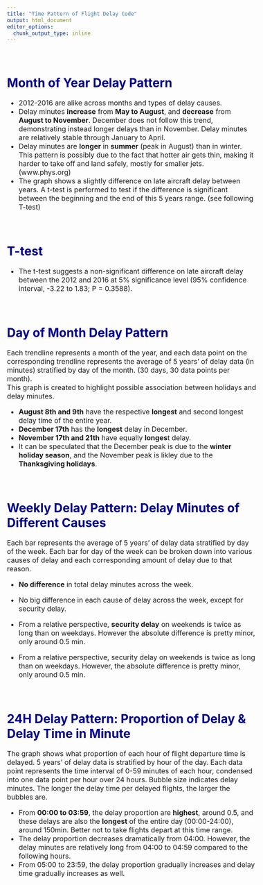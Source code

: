 ```yaml
---
title: "Time Pattern of Flight Delay Code"
output: html_document
editor_options: 
  chunk_output_type: inline
---
```


<style type="text/css">

body{ /* Normal  */
      font-size: 16px;
  }
}
h1.title {
  font-size: 30px;
  color: DarkBlue;
}
h1 { /* Header 1 */
  font-size: 28px;
  color: DarkBlue;
}
h2 { /* Header 2 */
    font-size: 16px;
  color: DarkBlue;
}

}
code.r{ /* Code block */
    font-size: 12px;
}
pre { /* Code block - determines code spacing between lines */
    font-size: 14px;
}
</style>

\


# Month of Year Delay Pattern


* 2012-2016 are alike across months and types of delay causes. 
* Delay minutes **increase** from **May to August**, and **decrease** from **August to November**. December does not follow this trend, demonstrating instead longer delays than in November. Delay minutes are relatively stable through January to April. 
* Delay minutes are **longer** in **summer** (peak in August) than in winter. This pattern is possibly due to the fact that hotter air gets thin, making it harder to take off and land safely, mostly for smaller jets. (www.phys.org)
* The graph shows a slightly difference on late aircraft delay between years. A t-test is performed to test if the difference is significant between the beginning and the end of this 5 years range. (see following T-test)

\


# T-test


* The t-test suggests a non-significant difference on late aircraft delay between the 2012 and 2016 at 5% significance level (95% confidence interval, -3.22 to 1.83; P = 0.3588).

\


# Day of Month Delay Pattern

Each trendline represents a month of the year, and each data point on the corresponding trendline represents the average of 5 years' of delay data (in minutes) stratified by day of the month.  (30 days, 30 data points per month). \
This graph is created to highlight possible association between holidays and delay minutes.

* **August 8th and 9th** have the respective **longest** and second longest delay time of the entire year.  
* **December 17th** has the **longest** delay in December. 
* **November 17th and 21th** have equally **longes**t delay. 
* It can be speculated that the December peak is due to the **winter holiday season**, and the November peak is likley due to the **Thanksgiving holidays**. 

\


# Weekly Delay Pattern: Delay Minutes of Different Causes

Each bar represents the average of 5 years' of delay data stratified by day of the week. Each bar for day of the week can be broken down into various causes of delay and each corresponding amount of delay due to that reason. 

* **No difference** in total delay minutes across the week.
* No big difference in each cause of delay across the week, except for security delay.

* From a relative perspective, **security delay** on weekends is twice as long than on weekdays. However the absolute difference is pretty minor, only around 0.5 min.

* From a relative perspective, security delay on weekends is twice as long than on weekdays. However, the absolute difference is pretty minor, only around 0.5 min.


\


# 24H Delay Pattern: Proportion of Delay & Delay Time in Minute

The graph shows what proportion of each hour of flight departure time is delayed. 5 years' of delay data is stratified by hour of the day. Each data point represents the time interval of 0-59 minutes of each hour, condensed into one data point per hour over 24 hours. Bubble size indicates delay minutes. The longer the delay time per delayed flights, the larger the bubbles are. 


* From **00:00 to 03:59**, the delay proportion are **highest**, around 0.5, and these delays are also the **longest** of the entire day (00:00-24:00), around 150min. Better not to take flights depart at this time range.
* The delay proportion decreases dramatically from 04:00. However, the delay minutes are relatively long from 04:00 to 04:59 compared to the following hours. 
* From 05:00 to 23:59, the delay proportion gradually increases and delay time gradually increases as well.
